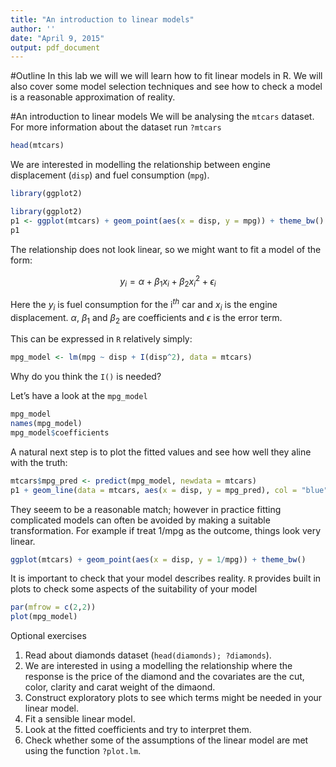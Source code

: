 ```yaml
---
title: "An introduction to linear models"
author: ''
date: "April 9, 2015"
output: pdf_document
---
```


#Outline
In this lab we will we will learn how to fit linear models in R. We will also cover some model selection techniques and see how to check a model is a reasonable approximation of reality.

#An introduction to linear models
We will be analysing the `mtcars` dataset. For more information about the dataset run `?mtcars`

```r
head(mtcars)
```

We are interested in modelling the relationship between engine displacement (`disp`) and fuel consumption (`mpg`). 
```r
library(ggplot2)
```

```r
library(ggplot2)
p1 <- ggplot(mtcars) + geom_point(aes(x = disp, y = mpg)) + theme_bw()
p1
```

The relationship does not look linear, so we might want to fit a model of the form:

 $$y_i = \alpha + \beta_1 x_i + \beta_2 x_i^2 + \epsilon_i$$

Here the $y_i$ is fuel consumption for the i$^{th}$ car and $x_i$ is the engine displacement. $\alpha$, $\beta_1$ and $\beta_2$ are coefficients and $\epsilon$ is the error term.

This can be expressed in `R` relatively simply:

```r
mpg_model <- lm(mpg ~ disp + I(disp^2), data = mtcars)
```
Why do you think the `I()` is needed? 

Let's have a look at the `mpg_model`
```r
mpg_model
names(mpg_model)
mpg_model$coefficients
```

A natural next step is to plot the fitted values and see how well they aline with the truth:

```r
mtcars$mpg_pred <- predict(mpg_model, newdata = mtcars)
p1 + geom_line(data = mtcars, aes(x = disp, y = mpg_pred), col = "blue")
```


They seeem to be a reasonable match; however in practice fitting complicated models can often be avoided by making a suitable transformation. For example if treat 1/mpg as the outcome, things look very linear. 
```r
ggplot(mtcars) + geom_point(aes(x = disp, y = 1/mpg)) + theme_bw()
```


It is important to check that your model describes reality. ``R`` provides built in plots to check some aspects of the suitability of your model
```r
par(mfrow = c(2,2))
plot(mpg_model)
```


Optional exercises

1. Read about diamonds dataset (`head(diamonds); ?diamonds`). 
2. We are interested in using a modelling the relationship  where the response is the price of the diamond and the covariates are the cut, color, clarity and carat weight of the dimaond.
3. Construct exploratory plots to see which terms might be needed in your linear model.
4. Fit a sensible linear model. 
5. Look at the fitted coefficients and try to interpret them.
6. Check whether some of the assumptions of the linear model are met using the function ``?plot.lm``.
